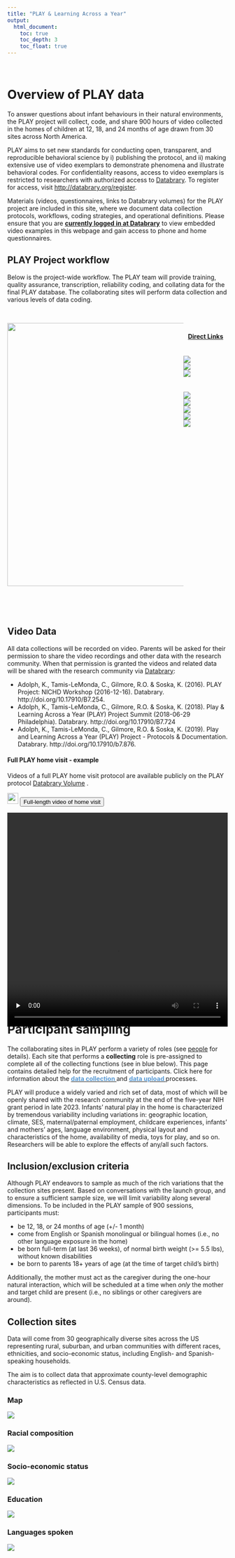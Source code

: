```yaml
---
title: "PLAY & Learning Across a Year"
output:
  html_document:
    toc: true
    toc_depth: 3
    toc_float: true
---
```


<style>
.row:after { content: ""; display: table; clear: both; }
.column-2thirds{
  float: left;
  width:80%;
  text-align: left;
}
.column-1third{
  float: right;
  width: 20%;
  text-align: left;
}
</style>

<br>

# Overview of PLAY data

To answer questions about infant behaviours in their natural environments, the PLAY project will collect, code, and share 900 hours of video collected in the homes of children at 12, 18, and 24 months of age drawn from 30 sites across North America.  

PLAY aims to set new standards for conducting open, transparent, and reproducible behavioral science by i) publishing the protocol, and ii) making extensive use of video exemplars to demonstrate phenomena and illustrate behavioral codes. For confidentiality reasons, access to video exemplars is restricted to researchers with authorized access to [Databrary](http://databrary.org). To register for access, visit <http://databrary.org/register>.

Materials (videos, questionnaires, links to Databrary volumes) for the PLAY project are included in this site, where we document data collection protocols, workflows, coding strategies, and operational definitions. Please ensure that you are  [**currently logged in at Databrary**](https://nyu.databrary.org/user/login) to view embedded video examples in this webpage and gain access to phone and home questionnaires.  

## PLAY Project workflow

Below is the project-wide workflow. The PLAY team will provide training, quality assurance, transcription, reliability coding, and collating data for the final PLAY database. The collaborating sites will perform data collection and various levels of data coding.
<br>
<br>

<div class="row">
<div class="column-2thirds">
<img src="img/overview-project.png" width="600" />
</div>
<div class="column-1third">
<br>
<h4> &nbsp;&nbsp; <u>Direct Links</u> </h3>
<br>
<a href="recruitment.html#participant_recruitment"> <img src="img/link-recruitment.png"> </a>  
<a href="collection.html#home_visit"> <img src="img/link-collection.png"> </a>  
<a href="collection.html#clean_up_and_upload"> <img src="img/link-upload.png"> </a>  
<br><br>
<a href="coding.html#gesture_pass"> <img src="img/link-gesture.png"> </a>  
<a href="coding.html#locomotion_passes"> <img src="img/link-locomotion.png"> </a>  
<a href="coding.html#emotion_passes"> <img src="img/link-emotion.png"> </a>  
<a href="coding.html#object_interaction_passes"> <img src="img/link-object.png"> </a>  
<a href="coding.html#communication_passes"> <img src="img/link-communication.png"> </a>  
</div>
</div>
<br>
<br>

## Video Data

All data collections will be recorded on video.
Parents will be asked for their permission to share the video recordings and other data with the research community.
When that permission is granted the videos and related data will be shared with the research community via [Databrary](http://databrary.org):

- Adolph, K., Tamis-LeMonda, C., Gilmore, R.O. & Soska, K. (2016). PLAY Project: NICHD Workshop (2016-12-16). Databrary. http://doi.org/10.17910/B7.254.
- Adolph, K., Tamis-LeMonda, C., Gilmore, R.O. & Soska, K. (2018). Play & Learning Across a Year (PLAY) Project Summit (2018-06-29 Philadelphia). Databrary. http://doi.org/10.17910/B7.724
- Adolph, K., Tamis-LeMonda, C., Gilmore, R.O. & Soska, K. (2019). Play and Learning Across a Year (PLAY) Project - Protocols & Documentation. Databrary. http://doi.org/10.17910/b7.876. 

#### Full PLAY home visit - example

Videos of a full PLAY home visit protocol are available publicly on the PLAY protocol [Databrary Volume](https://nyu.databrary.org/volume/876) . 

<div class="videobuttons">
  <img src="img/icon-video.png" width="25">
  <button size="xs" type="button" data-toggle="collapse" data-target="#fullvideohomevisit">
Full-length video of home visit
  </button>
</div>
<div id="fullvideohomevisit" class="collapse" aria-expanded="false" style="height: 0px;">
  <video width="100%" controls="" preload="none">
    <source src="https://nyu.databrary.org/slot/55651/0,7820438/asset/337402/download?inline=true" type="video/mp4"> Your browser does not support html5 video.
  </video>
</div>

<div class="videobuttons">
  <img src="img/icon-video.png" width="25">
  <button size="xs" type="button" data-toggle="collapse" data-target="#onehournaturalplay">
One-hour natural play
  </button>
</div>
<div id="onehournaturalplay" class="collapse" aria-expanded="false" style="height: 0px;">
  <video width="100%" controls="" preload="none">
    <source src="https://nyu.databrary.org/slot/55651/7821438,11460201/asset/337405/download?inline=true" type="video/mp4"> Your browser does not support html5 video.
  </video>
</div>

<div class="videobuttons">
  <img src="img/icon-video.png" width="25">
  <button size="xs" type="button" data-toggle="collapse" data-target="#housewalkthrough">
House walkthrough
  </button>
</div>
<div id="housewalkthrough" class="collapse" aria-expanded="false" style="height: 0px;">
  <video width="100%" controls="" preload="none">
    <source src="https://nyu.databrary.org/slot/55651/11461201,12477351/asset/337415/download?inline=true" type="video/mp4"> Your browser does not support html5 video.
  </video>
</div>

<div class="videobuttons">
  <img src="img/icon-video.png" width="25">
  <button size="xs" type="button" data-toggle="collapse" data-target="#structuredplay">
Five-minute structured play
  </button>
</div>
<div id="structuredplay" class="collapse" aria-expanded="false" style="height: 0px;">
  <video width="100%" controls="" preload="none">
    <source src="https://nyu.databrary.org/slot/55651/12478351,12812325/asset/337416/download?inline=true" type="video/mp4"> Your browser does not support html5 video.
  </video>
</div>

<div class="videobuttons">
  <img src="img/icon-video.png" width="25">
  <button size="xs" type="button" data-toggle="collapse" data-target="#questionnaires">
Parent-report questionnaires
  </button>
</div>
<div id="questionnaires" class="collapse" aria-expanded="false" style="height: 0px;">
  <video width="100%" controls="" preload="none">
    <source src="https://nyu.databrary.org/slot/55651/12813325,14619256/asset/337417/download?inline=true" type="video/mp4"> Your browser does not support html5 video.
  </video>
</div>

_NOTE: This participant was not the only child in the home, so would not meet inclusion criteria for PLAY._

## Parent-report (questionnaire) data

PLAY researchers will collect and share a substantial corpus of parent-report (questionnaire) data. The full set of self-report questions can be found [here](collection_homevisit_questionnaires.html).

<br>

# Participant sampling
The collaborating sites in PLAY perform a variety of roles (see [people](people.html) for details). Each site that performs a **collecting** role is pre-assigned to complete all of the collecting functions (see in blue below). This page contains detailed help for the recruitment of participants. Click here for information about the <a href="collection.html"><font color="#5B9BD5"><b> data collection </b></font></a> and <a href="collection.html#clean_up_and_upload"><font color="#5B9BD5"><b> data upload </b></font></a> processes.

PLAY will produce a widely varied and rich set of data, most of which will be openly shared with the research community at the end of the five-year NIH grant period in late 2023. Infants' natural play in the home is characterized by tremendous variability including variations in: geographic location, climate, SES, maternal/paternal employment, childcare experiences, infants’ and mothers’ ages, language environment, physical layout and characteristics of the home, availability of media, toys for play, and so on. Researchers will be able to explore the effects of any/all such factors.  

## Inclusion/exclusion criteria

Although PLAY endeavors to sample as much of the rich variations that the collection sites present. Based on conversations with the launch group, and to ensure a sufficient sample size, we will limit variability along several dimensions. To be included in the PLAY sample of 900 sessions, participants must: 

- be 12, 18, or 24 months of age (+/- 1 month)
- come from English or Spanish monolingual or bilingual homes (i.e., no other language exposure in the home)
- be born full-term (at last 36 weeks), of normal birth weight (>= 5.5 lbs), without known disabilities
- be born to parents 18+ years of age (at the time of target child's birth)

Additionally, the mother must act as the caregiver during the one-hour natural interaction, which will be scheduled at a time when _only_ the mother and target child are present (i.e., no siblings or other caregivers are around).

## Collection sites {.tabset}

Data will come from 30 geographically diverse sites across the US representing rural, suburban, and urban communities with different races, ethnicities, and socio-economic status, including English- and Spanish-speaking households.  

The aim is to collect data that approximate county-level demographic characteristics as reflected in U.S. Census data.


### Map

<img src="img/PLAY-sites.png"/>

### Racial composition

<img src="img/race-by-county-all-regions-plot-1.png"/>

### Socio-economic status

<img src="img/per-capita-income-plot-1.png"/>

### Education

<img src="img/ed-attain-bars-plot-1.png"/>

### Languages spoken

<img src="img/spanish-speaking-plot-1.png"/>

